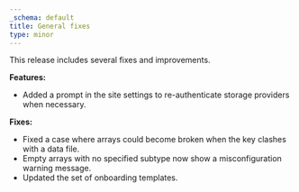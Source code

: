 ```yaml
---
_schema: default
title: General fixes
type: minor
---
```

This release includes several fixes and improvements.

**Features:**

* Added a prompt in the site settings to re-authenticate storage providers when necessary.

**Fixes:**

* Fixed a case where arrays could become broken when the key clashes with a data file.
* Empty arrays with no specified subtype now show a misconfiguration warning message.
* Updated the set of onboarding templates.